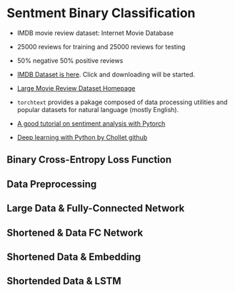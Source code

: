 
# Sentment Binary Classification

- IMDB movie review dataset: Internet Movie Database
- 25000 reviews for training and 25000 reviews for testing
- 50% negative 50% positive reviews
- [IMDB Dataset is here](http://mng.bz/0tIo). Click and downloading will be started.
- [Large Movie Review Dataset Homepage](http://ai.stanford.edu/~amaas/data/sentiment/)

- `torchtext` provides a pakage composed of data processing utilities and popular datasets for natural language (mostly English).

- [A good tutorial on sentiment analysis with Pytorch](https://github.com/bentrevett/pytorch-sentiment-analysis)

- [Deep learning with Python by Chollet github](https://github.com/fchollet/deep-learning-with-python-notebooks)

## Binary Cross-Entropy Loss Function

## Data Preprocessing

## Large Data & Fully-Connected Network

## Shortened & Data FC Network

## Shortened Data & Embedding

## Shortended Data & LSTM
